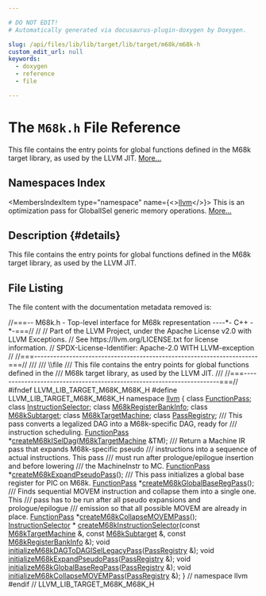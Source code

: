 ```yaml
---

# DO NOT EDIT!
# Automatically generated via docusaurus-plugin-doxygen by Doxygen.

slug: /api/files/lib/lib/target/lib/target/m68k/m68k-h
custom_edit_url: null
keywords:
  - doxygen
  - reference
  - file

---
```





# The `M68k.h` File Reference

<DoxygenPage pluginConfig={pluginConfig}>

This file contains the entry points for global functions defined in the M68k target library, as used by the LLVM JIT. <a href="#details">More...</a>

## Namespaces Index

<MembersIndex>

<MembersIndexItem
  type="namespace"
  name={<><a href="/docs/api/namespaces/llvm">llvm</a></>}>
This is an optimization pass for GlobalISel generic memory operations. <a href="/docs/api/namespaces/llvm/#details">More...</a>
</MembersIndexItem>

</MembersIndex>

## Description {#details}

This file contains the entry points for global functions defined in the M68k target library, as used by the LLVM JIT.

## File Listing

The file content with the documentation metadata removed is:

<ProgramListing>

<Link id="l00001" /><CodeLine lineNumber="1"><Highlight kind="comment">//===-- M68k.h - Top-level interface for M68k representation ----&#42;- C++ -&#42;-===//</Highlight><Highlight kind="normal"></Highlight></CodeLine>
<Link id="l00002" /><CodeLine lineNumber="2"><Highlight kind="normal"></Highlight><Highlight kind="comment">//</Highlight><Highlight kind="normal"></Highlight></CodeLine>
<Link id="l00003" /><CodeLine lineNumber="3"><Highlight kind="normal"></Highlight><Highlight kind="comment">// Part of the LLVM Project, under the Apache License v2.0 with LLVM Exceptions.</Highlight><Highlight kind="normal"></Highlight></CodeLine>
<Link id="l00004" /><CodeLine lineNumber="4"><Highlight kind="normal"></Highlight><Highlight kind="comment">// See https://llvm.org/LICENSE.txt for license information.</Highlight><Highlight kind="normal"></Highlight></CodeLine>
<Link id="l00005" /><CodeLine lineNumber="5"><Highlight kind="normal"></Highlight><Highlight kind="comment">// SPDX-License-Identifier: Apache-2.0 WITH LLVM-exception</Highlight><Highlight kind="normal"></Highlight></CodeLine>
<Link id="l00006" /><CodeLine lineNumber="6"><Highlight kind="normal"></Highlight><Highlight kind="comment">//</Highlight><Highlight kind="normal"></Highlight></CodeLine>
<Link id="l00007" /><CodeLine lineNumber="7"><Highlight kind="normal"></Highlight><Highlight kind="comment">//===----------------------------------------------------------------------===//</Highlight><Highlight kind="comment"></Highlight></CodeLine>
<Link id="l00008" /><CodeLine lineNumber="8"><Highlight kind="comment">///</Highlight></CodeLine>
<Link id="l00009" /><CodeLine lineNumber="9"><Highlight kind="comment">/// \\file</Highlight></CodeLine>
<Link id="l00010" /><CodeLine lineNumber="10"><Highlight kind="comment">/// This file contains the entry points for global functions defined in the</Highlight></CodeLine>
<Link id="l00011" /><CodeLine lineNumber="11"><Highlight kind="comment">/// M68k target library, as used by the LLVM JIT.</Highlight></CodeLine>
<Link id="l00012" /><CodeLine lineNumber="12"><Highlight kind="comment">///</Highlight><Highlight kind="normal"></Highlight></CodeLine>
<Link id="l00013" /><CodeLine lineNumber="13"><Highlight kind="normal"></Highlight><Highlight kind="comment">//===----------------------------------------------------------------------===//</Highlight><Highlight kind="normal"></Highlight></CodeLine>
<Link id="l00014" /><CodeLine lineNumber="14"><Highlight kind="normal"></Highlight></CodeLine>
<Link id="l00015" /><CodeLine lineNumber="15"><Highlight kind="normal"></Highlight><Highlight kind="preprocessor">#ifndef LLVM&#95;LIB&#95;TARGET&#95;M68K&#95;M68K&#95;H</Highlight><Highlight kind="normal"></Highlight></CodeLine>
<Link id="l00016" /><CodeLine lineNumber="16"><Highlight kind="normal"></Highlight><Highlight kind="preprocessor">#define LLVM&#95;LIB&#95;TARGET&#95;M68K&#95;M68K&#95;H</Highlight><Highlight kind="normal"></Highlight></CodeLine>
<Link id="l00017" /><CodeLine lineNumber="17"><Highlight kind="normal"></Highlight></CodeLine>
<Link id="l00018" /><CodeLine lineNumber="18"><Highlight kind="normal"></Highlight><Highlight kind="keyword">namespace </Highlight><Highlight kind="normal"><a href="/docs/api/namespaces/llvm">llvm</a> &#123;</Highlight></CodeLine>
<Link id="l00019" /><CodeLine lineNumber="19"><Highlight kind="normal"></Highlight></CodeLine>
<Link id="l00020" /><CodeLine lineNumber="20"><Highlight kind="normal"></Highlight><Highlight kind="keyword">class </Highlight><Highlight kind="normal"><a href="/docs/api/classes/llvm/functionpass">FunctionPass</a>;</Highlight></CodeLine>
<Link id="l00021" /><CodeLine lineNumber="21"><Highlight kind="normal"></Highlight><Highlight kind="keyword">class </Highlight><Highlight kind="normal"><a href="/docs/api/classes/llvm/instructionselector">InstructionSelector</a>;</Highlight></CodeLine>
<Link id="l00022" /><CodeLine lineNumber="22"><Highlight kind="normal"></Highlight><Highlight kind="keyword">class </Highlight><Highlight kind="normal"><a href="/docs/api/classes/llvm/m68kregisterbankinfo">M68kRegisterBankInfo</a>;</Highlight></CodeLine>
<Link id="l00023" /><CodeLine lineNumber="23"><Highlight kind="normal"></Highlight><Highlight kind="keyword">class </Highlight><Highlight kind="normal"><a href="/docs/api/classes/llvm/m68ksubtarget">M68kSubtarget</a>;</Highlight></CodeLine>
<Link id="l00024" /><CodeLine lineNumber="24"><Highlight kind="normal"></Highlight><Highlight kind="keyword">class </Highlight><Highlight kind="normal"><a href="/docs/api/classes/llvm/m68ktargetmachine">M68kTargetMachine</a>;</Highlight></CodeLine>
<Link id="l00025" /><CodeLine lineNumber="25"><Highlight kind="normal"></Highlight><Highlight kind="keyword">class </Highlight><Highlight kind="normal"><a href="/docs/api/classes/llvm/passregistry">PassRegistry</a>;</Highlight></CodeLine>
<Link id="l00026" /><CodeLine lineNumber="26"><Highlight kind="normal"></Highlight><Highlight kind="comment"></Highlight></CodeLine>
<Link id="l00027" /><CodeLine lineNumber="27"><Highlight kind="comment">/// This pass converts a legalized DAG into a M68k-specific DAG, ready for</Highlight></CodeLine>
<Link id="l00028" /><CodeLine lineNumber="28"><Highlight kind="comment">/// instruction scheduling.</Highlight><Highlight kind="normal"></Highlight></CodeLine>
<Link id="l00029" /><CodeLine lineNumber="29"><Highlight kind="normal"><a href="/docs/api/classes/llvm/functionpass">FunctionPass</a> &#42;<a href="/docs/api/namespaces/llvm/#a7b581ac9951bb60f1e0fd48da432a715">createM68kISelDag</a>(<a href="/docs/api/classes/llvm/m68ktargetmachine">M68kTargetMachine</a> &amp;TM);</Highlight></CodeLine>
<Link id="l00030" /><CodeLine lineNumber="30"><Highlight kind="normal"></Highlight><Highlight kind="comment"></Highlight></CodeLine>
<Link id="l00031" /><CodeLine lineNumber="31"><Highlight kind="comment">/// Return a Machine IR pass that expands M68k-specific pseudo</Highlight></CodeLine>
<Link id="l00032" /><CodeLine lineNumber="32"><Highlight kind="comment">/// instructions into a sequence of actual instructions. This pass</Highlight></CodeLine>
<Link id="l00033" /><CodeLine lineNumber="33"><Highlight kind="comment">/// must run after prologue/epilogue insertion and before lowering</Highlight></CodeLine>
<Link id="l00034" /><CodeLine lineNumber="34"><Highlight kind="comment">/// the MachineInstr to MC.</Highlight><Highlight kind="normal"></Highlight></CodeLine>
<Link id="l00035" /><CodeLine lineNumber="35"><Highlight kind="normal"><a href="/docs/api/classes/llvm/functionpass">FunctionPass</a> &#42;<a href="/docs/api/namespaces/llvm/#ac1fc8f7060d5d8d4e6e11d9652cc991f">createM68kExpandPseudoPass</a>();</Highlight></CodeLine>
<Link id="l00036" /><CodeLine lineNumber="36"><Highlight kind="normal"></Highlight><Highlight kind="comment"></Highlight></CodeLine>
<Link id="l00037" /><CodeLine lineNumber="37"><Highlight kind="comment">/// This pass initializes a global base register for PIC on M68k.</Highlight><Highlight kind="normal"></Highlight></CodeLine>
<Link id="l00038" /><CodeLine lineNumber="38"><Highlight kind="normal"><a href="/docs/api/classes/llvm/functionpass">FunctionPass</a> &#42;<a href="/docs/api/namespaces/llvm/#a62e0c1026079d25b4669886c2c921188">createM68kGlobalBaseRegPass</a>();</Highlight></CodeLine>
<Link id="l00039" /><CodeLine lineNumber="39"><Highlight kind="normal"></Highlight><Highlight kind="comment"></Highlight></CodeLine>
<Link id="l00040" /><CodeLine lineNumber="40"><Highlight kind="comment">/// Finds sequential MOVEM instruction and collapse them into a single one. This</Highlight></CodeLine>
<Link id="l00041" /><CodeLine lineNumber="41"><Highlight kind="comment">/// pass has to be run after all pseudo expansions and prologue/epilogue</Highlight></CodeLine>
<Link id="l00042" /><CodeLine lineNumber="42"><Highlight kind="comment">/// emission so that all possible MOVEM are already in place.</Highlight><Highlight kind="normal"></Highlight></CodeLine>
<Link id="l00043" /><CodeLine lineNumber="43"><Highlight kind="normal"><a href="/docs/api/classes/llvm/functionpass">FunctionPass</a> &#42;<a href="/docs/api/namespaces/llvm/#a6f79b4d278d763d00002ac19c030ebf9">createM68kCollapseMOVEMPass</a>();</Highlight></CodeLine>
<Link id="l00044" /><CodeLine lineNumber="44"><Highlight kind="normal"></Highlight></CodeLine>
<Link id="l00045" /><CodeLine lineNumber="45"><Highlight kind="normal"><a href="/docs/api/classes/llvm/instructionselector">InstructionSelector</a> &#42;</Highlight></CodeLine>
<Link id="l00046" /><CodeLine lineNumber="46"><Highlight kind="normal"><a href="/docs/api/namespaces/llvm/#af2fbeb7516f4c4d9a2d7ea43b8d6d303">createM68kInstructionSelector</a>(</Highlight><Highlight kind="keyword">const</Highlight><Highlight kind="normal"> <a href="/docs/api/classes/llvm/m68ktargetmachine">M68kTargetMachine</a> &amp;, </Highlight><Highlight kind="keyword">const</Highlight><Highlight kind="normal"> <a href="/docs/api/classes/llvm/m68ksubtarget">M68kSubtarget</a> &amp;,</Highlight></CodeLine>
<Link id="l00047" /><CodeLine lineNumber="47"><Highlight kind="normal">                              </Highlight><Highlight kind="keyword">const</Highlight><Highlight kind="normal"> <a href="/docs/api/classes/llvm/m68kregisterbankinfo">M68kRegisterBankInfo</a> &amp;);</Highlight></CodeLine>
<Link id="l00048" /><CodeLine lineNumber="48"><Highlight kind="normal"></Highlight></CodeLine>
<Link id="l00049" /><CodeLine lineNumber="49" lineLink="/docs/api/namespaces/llvm/#a90818dead9a0edf84b134a653c01adc8"><Highlight kind="normal"></Highlight><Highlight kind="keywordtype">void</Highlight><Highlight kind="normal"> <a href="/docs/api/namespaces/llvm/#a90818dead9a0edf84b134a653c01adc8">initializeM68kDAGToDAGISelLegacyPass</a>(<a href="/docs/api/classes/llvm/passregistry">PassRegistry</a> &amp;);</Highlight></CodeLine>
<Link id="l00050" /><CodeLine lineNumber="50" lineLink="/docs/api/namespaces/llvm/#a08d667988083ce323eee1cef1310c035"><Highlight kind="normal"></Highlight><Highlight kind="keywordtype">void</Highlight><Highlight kind="normal"> <a href="/docs/api/namespaces/llvm/#a08d667988083ce323eee1cef1310c035">initializeM68kExpandPseudoPass</a>(<a href="/docs/api/classes/llvm/passregistry">PassRegistry</a> &amp;);</Highlight></CodeLine>
<Link id="l00051" /><CodeLine lineNumber="51" lineLink="/docs/api/namespaces/llvm/#a02ab98a4fcf3cdf5f4d60a2b51e73289"><Highlight kind="normal"></Highlight><Highlight kind="keywordtype">void</Highlight><Highlight kind="normal"> <a href="/docs/api/namespaces/llvm/#a02ab98a4fcf3cdf5f4d60a2b51e73289">initializeM68kGlobalBaseRegPass</a>(<a href="/docs/api/classes/llvm/passregistry">PassRegistry</a> &amp;);</Highlight></CodeLine>
<Link id="l00052" /><CodeLine lineNumber="52" lineLink="/docs/api/namespaces/llvm/#a18dc2b1278f0bb6831bdffd4a2431cfd"><Highlight kind="normal"></Highlight><Highlight kind="keywordtype">void</Highlight><Highlight kind="normal"> <a href="/docs/api/namespaces/llvm/#a18dc2b1278f0bb6831bdffd4a2431cfd">initializeM68kCollapseMOVEMPass</a>(<a href="/docs/api/classes/llvm/passregistry">PassRegistry</a> &amp;);</Highlight></CodeLine>
<Link id="l00053" /><CodeLine lineNumber="53"><Highlight kind="normal"></Highlight></CodeLine>
<Link id="l00054" /><CodeLine lineNumber="54"><Highlight kind="normal">&#125; </Highlight><Highlight kind="comment">// namespace llvm</Highlight><Highlight kind="normal"></Highlight></CodeLine>
<Link id="l00055" /><CodeLine lineNumber="55"><Highlight kind="normal"></Highlight></CodeLine>
<Link id="l00056" /><CodeLine lineNumber="56"><Highlight kind="normal"></Highlight><Highlight kind="preprocessor">#endif </Highlight><Highlight kind="comment">// LLVM&#95;LIB&#95;TARGET&#95;M68K&#95;M68K&#95;H</Highlight><Highlight kind="normal"></Highlight></CodeLine>

</ProgramListing>

</DoxygenPage>
